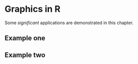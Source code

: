 # Graphics in R{-}

Some _significant_ applications are demonstrated in this chapter.

## Example one{-}

## Example two{-}
